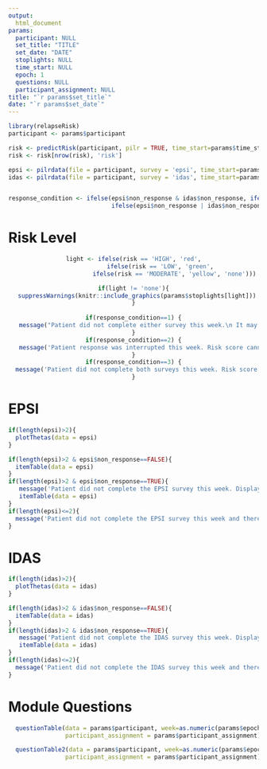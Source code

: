 ```yaml
---
output:
  html_document
params: 
  participant: NULL
  set_title: "TITLE"
  set_date: "DATE"
  stoplights: NULL
  time_start: NULL
  epoch: 1
  questions: NULL
  participant_assignment: NULL
title: "`r params$set_title`"
date: "`r params$set_date`"
---
```


```r
library(relapseRisk)
participant <- params$participant

risk <- predictRisk(participant, pilr = TRUE, time_start=params$time_start)
risk <- risk[nrow(risk), 'risk']

epsi <- pilrdata(file = participant, survey = 'epsi', time_start=params$time_start)
idas <- pilrdata(file = participant, survey = 'idas', time_start=params$time_start)


response_condition <- ifelse(epsi$non_response & idas$non_response, ifelse(epsi$tech_inter | idas$tech_inter,2,1),
                             ifelse(epsi$non_response | idas$non_response,3,4))
```

# Risk Level

<center>
```r
light <- ifelse(risk == 'HIGH', 'red',
                ifelse(risk == 'LOW', 'green', 
                       ifelse(risk == 'MODERATE', 'yellow', 'none')))

if(light != 'none'){
  suppressWarnings(knitr::include_graphics(params$stoplights[light]))
}
         
if(response_condition==1) {
   message("Patient did not complete either survey this week.\n It may be helpful to encourage patient to be more responsive.")      
}
if(response_condition==2) {
   message('Patient response was interrupted this week. Risk score cannot be calculated.\n It may be helpful to encourage patient to check network connections before each survey,\n and avoid existing each survey before submission.')
}
if(response_condition==3) {
  message('Patient did not complete both surveys this week. Risk score cannot be calculated.')
}

```
</center>

\newpage
# EPSI

```r
if(length(epsi)>2){
  plotThetas(data = epsi)
}
```

```r
if(length(epsi)>2 & epsi$non_response==FALSE){
  itemTable(data = epsi)
} 
if(length(epsi)>2 & epsi$non_response==TRUE){
   message('Patient did not complete the EPSI survey this week. Display results from the last completed survey.')
   itemTable(data = epsi) 
}
if(length(epsi)<=2){
  message('Patient did not complete the EPSI survey this week and there are no previous records.')
}
```

\newpage
# IDAS

```r
if(length(idas)>2){
  plotThetas(data = idas)
}
```

```r
if(length(idas)>2 & idas$non_response==FALSE){
  itemTable(data = idas)
} 
if(length(idas)>2 & idas$non_response==TRUE){
   message('Patient did not complete the IDAS survey this week. Display results from the last completed survey.')
   itemTable(data = idas) 
}
if(length(idas)<=2){
  message('Patient did not complete the IDAS survey this week and there are no previous records.')
}
```

\newpage
# Module Questions


```r
  questionTable(data = params$participant, week=as.numeric(params$epoch), questions=params$questions,
                participant_assignment = params$participant_assignment)

  questionTable2(data = params$participant, week=as.numeric(params$epoch), questions=params$questions,
                participant_assignment = params$participant_assignment)


```                    
                
